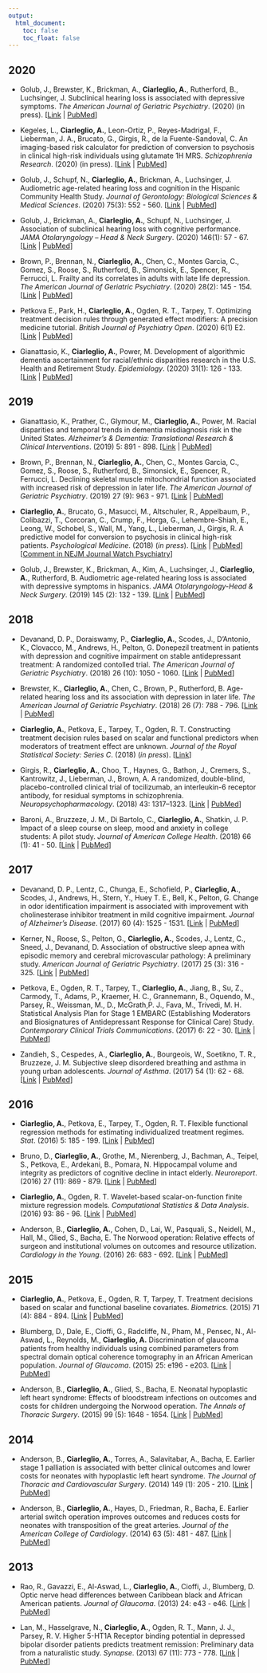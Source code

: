 ```yaml
---
output:
  html_document:
    toc: false
    toc_float: false
---
```


## 2020

* Golub, J., Brewster, K., Brickman, A., **Ciarleglio, A.**, Rutherford, B., Luchsinger, J.  Subclinical hearing loss is associated with depressive symptoms. *The American Journal of Geriatric Psychiatry*. (2020) (in press). [[Link](https://www.ajgponline.org/article/S1064-7481(19)30588-3/fulltext) | [PubMed](https://www.ncbi.nlm.nih.gov/pubmed/31980375)]

* Kegeles, L., **Ciarleglio, A.**, Leon-Ortiz, P., Reyes-Madrigal, F., Lieberman, J. A.,  Brucato, G., Girgis, R., de la Fuente-Sandoval, C. An imaging-based risk calculator for prediction of conversion to psychosis in clinical high-risk individuals using glutamate 1H MRS. *Schizophrenia Research*.  (2020) (in press). [[Link](https://www.sciencedirect.com/science/article/abs/pii/S092099641930413X) | [PubMed](https://www.ncbi.nlm.nih.gov/pubmed/31522867)]

* Golub, J., Schupf, N., **Ciarleglio, A.**, Brickman, A., Luchsinger, J.  Audiometric age-related hearing loss and cognition in the Hispanic Community Health Study. *Journal of Gerontology: Biological Sciences \& Medical Sciences*. (2020) 75(3): 552 - 560. [[Link](https://academic.oup.com/biomedgerontology/advance-article-abstract/doi/10.1093/gerona/glz119/5513489?redirectedFrom=fulltext) | [PubMed](https://www.ncbi.nlm.nih.gov/pubmed/31183502)]

* Golub, J., Brickman, A., **Ciarleglio, A.**, Schupf, N., Luchsinger, J. Association of subclinical hearing loss with cognitive performance. *JAMA Otolaryngology – Head \& Neck Surgery*. (2020) 146(1): 57 - 67. [[Link](https://jamanetwork.com/journals/jamaotolaryngology/fullarticle/2755646) | [PubMed](https://www.ncbi.nlm.nih.gov/pubmed/31725853)]

* Brown, P., Brennan, N., **Ciarleglio, A.**, Chen, C.,  Montes Garcia, C., Gomez, S., Roose, S., Rutherford, B., Simonsick, E., Spencer, R., Ferrucci, L. Frailty and its correlates in adults with late life depression.  *The American Journal of Geriatric Psychiatry*. (2020) 28(2): 145 - 154. [[Link](https://www.sciencedirect.com/science/article/abs/pii/S1064748119305305?via%3Dihub) | [PubMed](https://www.ncbi.nlm.nih.gov/pubmed/31734083)]

* Petkova E., Park, H., **Ciarleglio, A.**, Ogden, R. T., Tarpey, T. Optimizing treatment decision rules through generated effect modifiers: A precision medicine tutorial. *British Journal of Psychiatry Open*. (2020) 6(1) E2. [[Link](https://www.cambridge.org/core/journals/bjpsych-open/article/optimising-treatment-decision-rules-through-generated-effect-modifiers-a-precision-medicine-tutorial/DE085374C40752EA21CC908E9AB180FF) | [PubMed](https://www.ncbi.nlm.nih.gov/pubmed/31791433)]

* Gianattasio, K., **Ciarleglio, A.**, Power, M.  Development of algorithmic dementia ascertainment for racial/ethnic disparities research in the U.S. Health and Retirement Study. *Epidemiology*. (2020) 31(1): 126 - 133. [[Link](https://journals.lww.com/epidem/Abstract/2020/01000/Development_of_Algorithmic_Dementia_Ascertainment.14.aspx) | [PubMed](https://pubmed.ncbi.nlm.nih.gov/31567393/?from_single_result=Development+of+algorithmic+dementia+ascertainment+for+racial%2Fethnic+disparities+research+in+the+U.S.+Health+and+Retirement+Study)]

## 2019

* Gianattasio, K., Prather, C., Glymour, M., **Ciarleglio, A.**, Power, M.  Racial disparities and temporal trends in dementia misdiagnosis risk in the United States. *Alzheimer's \& Dementia: Translational Research \& Clinical Interventions*. (2019) 5: 891 - 898. [[Link](https://www.sciencedirect.com/science/article/pii/S2352873719300940) | [PubMed](https://www.ncbi.nlm.nih.gov/pubmed/31890853)]

* Brown, P., Brennan, N., **Ciarleglio, A.**, Chen, C., Montes Garcia, C., Gomez, S., Roose, S., Rutherford, B., Simonsick, E., Spencer, R., Ferrucci, L. Declining skeletal muscle mitochondrial function associated with increased risk of depression in later life. *The American Journal of Geriatric Psychiatry*. (2019) 27 (9): 963 - 971. [[Link](https://www.ajgponline.org/article/S1064-7481(19)30333-1/fulltext) | [PubMed](https://www.ncbi.nlm.nih.gov/pubmed/31104966)]

* **Ciarleglio, A.**, Brucato, G., Masucci, M.,  Altschuler, R., Appelbaum, P., Colibazzi, T., Corcoran, C., Crump, F., Horga, G., Lehembre-Shiah, E., Leong, W., Schobel, S., Wall, M., Yang, L., Lieberman, J., Girgis, R. A predictive model for conversion to psychosis in clinical high-risk patients. *Psychological Medicine*. (2018) (*in press*).  [[Link](https://www.cambridge.org/core/journals/psychological-medicine/article/predictive-model-for-conversion-to-psychosis-in-clinical-highrisk-patients/C5E4C0022112C4EA619C2A8F0A826E72) | [PubMed](https://www.ncbi.nlm.nih.gov/pubmed/29950184)] [[Comment in NEJM Journal Watch Psychiatry](https://www.jwatch.org/na47133/2018/07/31/practical-tool-predict-progression-psychotic-disorder)] 

* Golub, J., Brewster, K., Brickman, A., Kim, A., Luchsinger, J., **Ciarleglio, A.**, Rutherford, B.  Audiometric age-related hearing loss is associated with depressive symptoms in hispanics. *JAMA Otolaryngology-Head & Neck Surgery*. (2019) 145 (2): 132 - 139. [[Link](https://doi.org/10.1001/jamaoto.2018.3270) | [PubMed](https://www.ncbi.nlm.nih.gov/pubmed/30520955)]

## 2018

* Devanand, D. P., Doraiswamy, P., **Ciarleglio, A.**,  Scodes, J., D'Antonio, K., Clovacco, M., Andrews, H., Pelton, G.  Donepezil treatment in patients with depression and cognitive impairment on stable antidepressant treatment: A randomized contolled trial.  *The American Journal of Geriatric Psychiatry*. (2018) 26 (10): 1050 - 1060. [[Link](https://www.ajgponline.org/article/S1064-7481(18)30333-6/abstract) | [PubMed](https://www.ncbi.nlm.nih.gov/pubmed/30037778)]

* Brewster, K., **Ciarleglio, A.**, Chen, C., Brown, P., Rutherford, B. Age-related hearing loss and its association with depression in later life. *The American Journal of Geriatric Psychiatry*. (2018) 26 (7): 788 - 796. [[Link](https://www.sciencedirect.com/science/article/pii/S1064748118302975) | [PubMed](https://www.ncbi.nlm.nih.gov/pubmed/29752060)]

* **Ciarleglio, A.**, Petkova, E., Tarpey, T., Ogden, R.\ T. Constructing treatment decision rules based on scalar and functional predictors when moderators of treatment effect are unknown. *Journal of the Royal Statistical Society: Series C*. (2018) (*in press*). [[Link](https://rss.onlinelibrary.wiley.com/doi/abs/10.1111/rssc.12278)]

* Girgis, R., **Ciarleglio, A.**, Choo, T., Haynes, G., Bathon, J., Cremers, S., Kantrowitz, J., Lieberman, J., Brown, A. A randomized, double-blind, placebo-controlled clinical trial of tocilizumab, an interleukin-6 receptor antibody, for residual symptoms in schizophrenia.  *Neuropsychopharmacology*. (2018) 43: 1317–1323. [[Link](https://www.nature.com/articles/npp2017258) | [PubMed](https://www.ncbi.nlm.nih.gov/pubmed/29090685)]

* Baroni, A., Bruzzeze, J. M., Di Bartolo, C., **Ciarleglio, A.**, Shatkin, J. P.  Impact of a sleep course on sleep, mood and anxiety in college students: A pilot study.  *Journal of American College Health*. (2018) 66 (1): 41 - 50. [[Link](https://www.tandfonline.com/doi/full/10.1080/07448481.2017.1369091) | [PubMed](https://www.ncbi.nlm.nih.gov/pubmed/28820661)]

## 2017

* Devanand, D. P., Lentz, C., Chunga, E., Schofield, P., **Ciarleglio, A.**,  Scodes, J., Andrews, H., Stern, Y., Huey T. E., Bell, K., Pelton, G.  Change in odor identification impairment is associated with improvement with cholinesterase inhibitor treatment in mild cognitive impairment.  *Journal of Alzheimer's Disease*. (2017) 60 (4): 1525 - 1531. [[Link](https://content.iospress.com/articles/journal-of-alzheimers-disease/jad170497) | [PubMed](https://www.ncbi.nlm.nih.gov/pubmed/29081417)]

* Kerner, N., Roose, S., Pelton, G., **Ciarleglio, A.**, Scodes, J., Lentz, C., Sneed, J., Devanand, D. Association of obstructive sleep apnea with episodic memory and cerebral microvascular pathology: A preliminary study. *American Journal of Geriatric Psychiatry*. (2017) 25 (3): 316 - 325. [[Link](https://www.ncbi.nlm.nih.gov/pmc/articles/PMC5316492/) | [PubMed](https://www.ncbi.nlm.nih.gov/pubmed/28040430)]

* Petkova, E.,  Ogden, R. T.,  Tarpey, T., **Ciarleglio, A.**, Jiang, B., Su, Z., Carmody, T., Adams, P., Kraemer, H. C., Grannemann, B., Oquendo, M., Parsey, R., Weissman, M., D., McGrath,P. J., Fava, M., Trivedi, M. H.  Statistical Analysis Plan for Stage 1 EMBARC (Establishing Moderators and Biosignatures of Antidepressant Response for Clinical Care) Study.  *Contemporary Clinical Trials Communications*. (2017) 6: 22 - 30. [[Link](https://www.sciencedirect.com/science/article/pii/S2451865416300412?via%3Dihub) | [PubMed](https://www.ncbi.nlm.nih.gov/pubmed/28670629)]  

* Zandieh, S., Cespedes, A.,  **Ciarleglio, A.**, Bourgeois, W., Soetikno, T. R.,  Bruzzeze, J. M.  Subjective sleep disordered breathing and asthma in young urban adolescents. *Journal of Asthma*. (2017) 54 (1): 62 - 68. [[Link](https://www.tandfonline.com/doi/full/10.1080/02770903.2016.1188942) | [PubMed](https://www.ncbi.nlm.nih.gov/pmc/articles/PMC5613663/)]

## 2016

* **Ciarleglio, A.**, Petkova, E., Tarpey, T., Ogden, R. T. Flexible functional regression methods for estimating individualized treatment regimes. *Stat*. (2016) 5: 185 - 199. [[Link](https://onlinelibrary.wiley.com/doi/abs/10.1002/sta4.114) | [PubMed](https://www.ncbi.nlm.nih.gov/pubmed/28845233)]

* Bruno, D., **Ciarleglio, A.**, Grothe, M., Nierenberg, J., Bachman, A., Teipel, S., Petkova, E., Ardekani, B., Pomara, N. Hippocampal volume and integrity as predictors of cognitive decline in intact elderly. *Neuroreport*. (2016) 27 (11): 869 - 879. [[Link](https://journals.lww.com/neuroreport/Fulltext/2016/08010/Hippocampal_volume_and_integrity_as_predictors_of.13.aspx) | [PubMed](https://www.ncbi.nlm.nih.gov/pubmed/27306593)]  

* **Ciarleglio, A.**, Ogden, R. T. Wavelet-based scalar-on-function finite mixture regression models. *Computational Statistics \& Data Analysis*.  (2016) 93: 86 - 96. [[Link](https://www.sciencedirect.com/science/article/pii/S0167947314003454) | [PubMed](https://www.ncbi.nlm.nih.gov/pubmed/26512156)] 

* Anderson, B., **Ciarleglio, A.**, Cohen, D., Lai, W., Pasquali, S., Neidell, M., Hall, M., Glied, S., Bacha, E.  The Norwood operation: Relative effects of surgeon and institutional volumes on outcomes and resource utilization. *Cardiology in the Young*. (2016) 26: 683 - 692. [[Link](https://www.cambridge.org/core/journals/cardiology-in-the-young/article/norwood-operation-relative-effects-of-surgeon-and-institutional-volumes-on-outcomes-and-resource-utilization/EB5E8E160C9315EC5AE79D78D368E865) | [PubMed](https://www.ncbi.nlm.nih.gov/pmc/articles/PMC4713384/)]

## 2015

* **Ciarleglio, A.**, Petkova, E., Ogden, R. T, Tarpey, T. Treatment decisions based on scalar and functional baseline covariates. *Biometrics*. (2015) 71 (4): 884 - 894. [[Link](https://onlinelibrary.wiley.com/doi/abs/10.1111/biom.12346) | [PubMed](https://www.ncbi.nlm.nih.gov/pubmed/26111145)]

*  Blumberg, D., Dale, E., Cioffi, G., Radcliffe, N., Pham, M., Pensec, N., Al-Aswad, L., Reynolds, M., **Ciarleglio, A.** Discrimination of glaucoma patients from healthy individuals using combined parameters from spectral domain optical coherence tomography in an African American population. *Journal of Glaucoma*. (2015) 25: e196 - e203. [[Link](https://journals.lww.com/glaucomajournal/Fulltext/2016/03000/Discrimination_of_Glaucoma_Patients_From_Healthy.29.aspx) | [PubMed](https://www.ncbi.nlm.nih.gov/pubmed/26066503)]  

* Anderson, B., **Ciarleglio, A.**, Glied, S., Bacha, E.  Neonatal hypoplastic left heart syndrome:  Effects of bloodstream infections on outcomes and costs for children undergoing the Norwood operation.  *The Annals of Thoracic Surgery*. (2015) 99 (5): 1648 - 1654. [[Link](https://www.annalsthoracicsurgery.org/article/S0003-4975(15)00150-2/fulltext?code=ats-site) | [PubMed](https://www.ncbi.nlm.nih.gov/pubmed/25827672)]

## 2014

* Anderson, B., **Ciarleglio, A.**, Torres, A., Salavitabar, A., Bacha, E.  Earlier stage 1 palliation is associated with better clinical outcomes and lower costs for neonates with hypoplastic left heart syndrome.  *The Journal of Thoracic and Cardiovascular Surgery*. (2014) 149 (1): 205 - 210. [[Link](https://www.sciencedirect.com/science/article/pii/S0022522314010757?via%3Dihub) | [PubMed](https://www.ncbi.nlm.nih.gov/pubmed/25227701)]

* Anderson, B., **Ciarleglio, A.**, Hayes, D.,  Friedman, R., Bacha, E.  Earlier arterial switch operation improves outcomes and reduces costs for neonates with transposition of the great arteries. *Journal of the American College of Cardiology*. (2014) 63 (5): 481 - 487. [[Link](https://www.sciencedirect.com/science/article/pii/S0735109713057276?via%3Dihub) | [PubMed](https://www.ncbi.nlm.nih.gov/pubmed/24184243)]

## 2013

* Rao, R., Gavazzi, E., Al-Aswad, L.,  **Ciarleglio, A.**, Cioffi, J., Blumberg, D.  Optic nerve head differences between Caribbean black and African American patients. *Journal of Glaucoma*. (2013) 24: e43 - e46. [[Link](https://journals.lww.com/glaucomajournal/Fulltext/2015/06000/Optic_Nerve_Head_and_Retinal_Nerve_Fiber_Layer.13.aspx) | [PubMed](https://www.ncbi.nlm.nih.gov/pubmed/24145287)]

* Lan, M., Hasselgrave, N., **Ciarleglio, A.**, Ogden, R. T., Mann, J. J., Parsey, R. V.  Higher 5-HT1A Receptor binding potential in depressed bipolar disorder patients predicts treatment remission: Preliminary data from a naturalistic study.  *Synapse*.  (2013) 67 (11): 773 - 778. [[Link](https://onlinelibrary.wiley.com/doi/abs/10.1002/syn.21684) | [PubMed](https://www.ncbi.nlm.nih.gov/pmc/articles/PMC3809836/)]

<link rel="stylesheet" href="styles.css" type="text/css">
